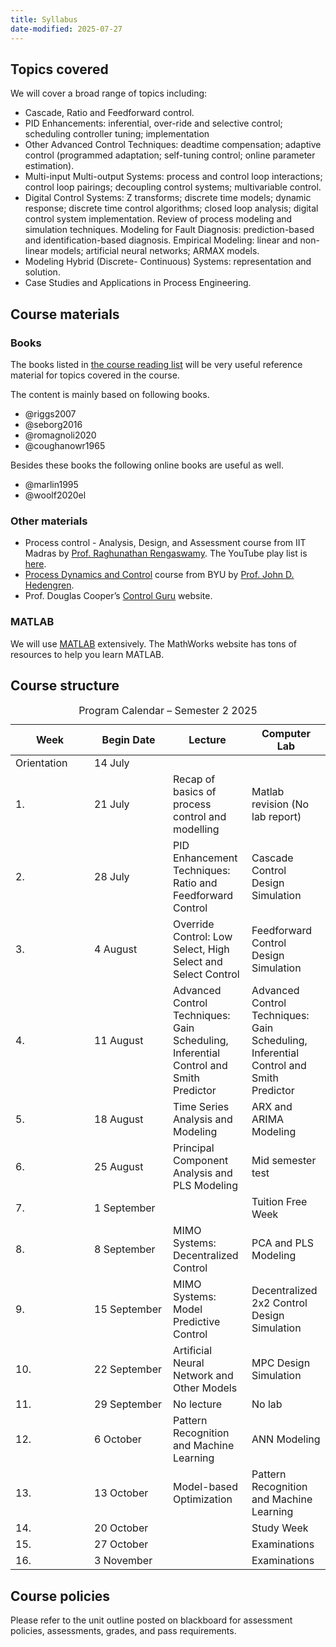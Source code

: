```yaml
---
title: Syllabus
date-modified: 2025-07-27
---
```


## Topics covered

We will cover a broad range of topics including: 

- Cascade, Ratio and Feedforward control. 
- PID Enhancements: inferential, over-ride and selective control; scheduling
  controller tuning; implementation 
- Other Advanced Control Techniques: deadtime compensation; adaptive control
  (programmed adaptation; self-tuning control; online parameter estimation). 
- Multi-input Multi-output Systems: process and control loop interactions;
  control loop pairings; decoupling control systems; multivariable control.
- Digital Control Systems: Z transforms; discrete time models; dynamic
  response; discrete time control algorithms; closed loop analysis; digital
  control system implementation. Review of process modeling and simulation
  techniques. Modeling for Fault Diagnosis: prediction-based and
  identification-based diagnosis. Empirical Modeling: linear and non-linear
  models; artificial neural networks; ARMAX models. 
- Modeling Hybrid (Discrete- Continuous) Systems: representation and solution. 
- Case Studies and Applications in Process Engineering.

## Course materials

### Books

The books listed in [the course reading
list](https://curtin.alma.exlibrisgroup.com/leganto/readinglist/lists/16653102120001951)
will be very useful reference material for topics covered in the course.   

The content is mainly based on following books. 

- @riggs2007
- @seborg2016
- @romagnoli2020
- @coughanowr1965

Besides these books the following online books are useful as well. 

- @marlin1995
- @woolf2020el

### Other materials

- Process control - Analysis, Design, and Assessment course from IIT Madras by
  [Prof. Raghunathan
  Rengaswamy](https://rbcdsai.iitm.ac.in/people/raghunathan-rengaswamy/). The
  YouTube play list is
  [here](https://www.youtube.com/playlist?list=PLyqSpQzTE6M-OjiNwE2GQzXmZ6NaVWUnf).
- [Process Dynamics and
  Control](https://apmonitor.com/che436/index.php/Main/HomePage) course from
  BYU by [Prof. John D.
  Hedengren](https://apm.byu.edu/prism/index.php/Members/JohnHedengren). 
- Prof. Douglas Cooper's [Control Guru](https://controlguru.com/table-of-contents/) website.

### MATLAB

We will use [MATLAB](https://au.mathworks.com/products/matlab.html)
extensively. The MathWorks website has tons of resources to help you learn
MATLAB.

## Course structure

| Week| Begin Date| Lecture| Computer Lab|
|-|-|-|-|
| Orientation| 14 July|||
| 1.| 21 July| Recap of basics of process control and modelling| Matlab revision (No lab report)|
| 2.| 28 July| PID Enhancement Techniques: Ratio and Feedforward Control| Cascade Control Design Simulation|
| 3.| 4 August| Override Control: Low Select, High Select and Select Control| Feedforward Control Design Simulation|
| 4.| 11 August| Advanced Control Techniques: Gain Scheduling, Inferential Control and Smith Predictor| Advanced Control Techniques: Gain Scheduling, Inferential Control and Smith Predictor |
| 5.| 18 August| Time Series Analysis and Modeling| ARX and ARIMA Modeling|
| 6.| 25 August| Principal Component Analysis and PLS Modeling| Mid semester test|
| 7.| 1 September|| Tuition Free Week|
| 8.| 8 September| MIMO Systems: Decentralized Control| PCA and PLS Modeling|
| 9.| 15 September| MIMO Systems: Model Predictive Control| Decentralized 2x2 Control Design Simulation|
| 10.| 22 September| Artificial Neural Network and Other Models| MPC Design Simulation|
| 11.| 29 September| No lecture| No lab|
| 12.| 6 October| Pattern Recognition and Machine Learning| ANN Modeling|
| 13.| 13 October| Model-based Optimization| Pattern Recognition and Machine Learning|
| 14.| 20 October|| Study Week|
| 15.| 27 October|| Examinations|
| 16.| 3 November|| Examinations|

: Program Calendar – Semester 2 2025

## Course policies

Please refer to the unit outline posted on blackboard for assessment policies,
assessments, grades, and pass requirements. 
